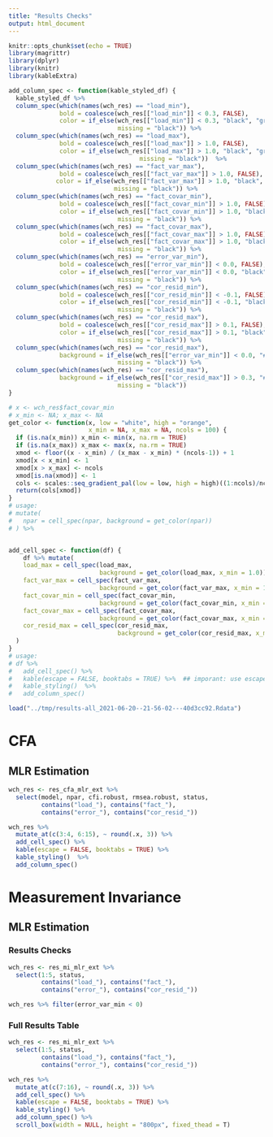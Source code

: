 ```yaml
---
title: "Results Checks"
output: html_document
---
```


```r
knitr::opts_chunk$set(echo = TRUE)
library(magrittr)
library(dplyr)
library(knitr)
library(kableExtra)

add_column_spec <- function(kable_styled_df) {
  kable_styled_df %>%
  column_spec(which(names(wch_res) == "load_min"),
              bold = coalesce(wch_res[["load_min"]] < 0.3, FALSE),
              color = if_else(wch_res[["load_min"]] < 0.3, "black", "gray",
                              missing = "black")) %>%
  column_spec(which(names(wch_res) == "load_max"),
              bold = coalesce(wch_res[["load_max"]] > 1.0, FALSE),
              color = if_else(wch_res[["load_max"]] > 1.0, "black", "gray",
                                    missing = "black"))  %>%
  column_spec(which(names(wch_res) == "fact_var_max"),
              bold = coalesce(wch_res[["fact_var_max"]] > 1.0, FALSE),
             color = if_else(wch_res[["fact_var_max"]] > 1.0, "black", "gray",
                             missing = "black")) %>%
  column_spec(which(names(wch_res) == "fact_covar_min"),
              bold = coalesce(wch_res[["fact_covar_min"]] > 1.0, FALSE),
              color = if_else(wch_res[["fact_covar_min"]] > 1.0, "black", "gray",
                              missing = "black")) %>%
  column_spec(which(names(wch_res) == "fact_covar_max"),
              bold = coalesce(wch_res[["fact_covar_max"]] > 1.0, FALSE),
              color = if_else(wch_res[["fact_covar_max"]] > 1.0, "black", "gray",
                              missing = "black")) %>%
  column_spec(which(names(wch_res) == "error_var_min"),
              bold = coalesce(wch_res[["error_var_min"]] < 0.0, FALSE),
              color = if_else(wch_res[["error_var_min"]] < 0.0, "black", "gray",
                              missing = "black")) %>%
  column_spec(which(names(wch_res) == "cor_resid_min"),
              bold = coalesce(wch_res[["cor_resid_min"]] < -0.1, FALSE),
              color = if_else(wch_res[["cor_resid_min"]] < -0.1, "black", "gray",
                              missing = "black")) %>%
  column_spec(which(names(wch_res) == "cor_resid_max"),
              bold = coalesce(wch_res[["cor_resid_max"]] > 0.1, FALSE),
              color = if_else(wch_res[["cor_resid_max"]] > 0.1, "black", "gray",
                              missing = "black")) %>%
  column_spec(which(names(wch_res) == "cor_resid_max"),
              background = if_else(wch_res[["error_var_min"]] < 0.0, "#DDDDDD", "white",
                              missing = "black")) %>%
  column_spec(which(names(wch_res) == "cor_resid_max"),
              background = if_else(wch_res[["cor_resid_max"]] > 0.3, "#DDDDDD", "white",
                              missing = "black"))
}

# x <- wch_res$fact_covar_min
# x_min <- NA; x_max <- NA
get_color <- function(x, low = "white", high = "orange", 
                      x_min = NA, x_max = NA, ncols = 100) {
  if (is.na(x_min)) x_min <- min(x, na.rm = TRUE)
  if (is.na(x_max)) x_max <- max(x, na.rm = TRUE)
  xmod <- floor((x - x_min) / (x_max - x_min) * (ncols-1)) + 1
  xmod[x < x_min] <- 1
  xmod[x > x_max] <- ncols
  xmod[is.na(xmod)] <- 1
  cols <- scales::seq_gradient_pal(low = low, high = high)((1:ncols)/ncols)
  return(cols[xmod])
}
# usage:
# mutate(
#   npar = cell_spec(npar, background = get_color(npar))
# ) %>%


add_cell_spec <- function(df) {
    df %>% mutate(
    load_max = cell_spec(load_max,
                         background = get_color(load_max, x_min = 1.0)),
    fact_var_max = cell_spec(fact_var_max,
                         background = get_color(fact_var_max, x_min = 1.0)),
    fact_covar_min = cell_spec(fact_covar_min,
                         background = get_color(fact_covar_min, x_min = 1.0)),
    fact_covar_max = cell_spec(fact_covar_max,
                         background = get_color(fact_covar_max, x_min = 1.0)),
    cor_resid_max = cell_spec(cor_resid_max, 
                              background = get_color(cor_resid_max, x_min = .1))
  )
}
# usage:
# df %>% 
#   add_cell_spec() %>%
#   kable(escape = FALSE, booktabs = TRUE) %>%  ## imporant: use escape=F and booktabs=T
#   kable_styling()  %>%
#   add_column_spec()
```

```r
load("../tmp/results-all_2021-06-20--21-56-02---40d3cc92.Rdata")
```

# CFA

## MLR Estimation

```r
wch_res <- res_cfa_mlr_ext %>% 
  select(model, npar, cfi.robust, rmsea.robust, status, 
         contains("load_"), contains("fact_"),
         contains("error_"), contains("cor_resid_"))

wch_res %>%
  mutate_at(c(3:4, 6:15), ~ round(.x, 3)) %>%
  add_cell_spec() %>%
  kable(escape = FALSE, booktabs = TRUE) %>%
  kable_styling()  %>%
  add_column_spec()


```



# Measurement Invariance

## MLR Estimation

### Results Checks

```r
wch_res <- res_mi_mlr_ext %>% 
  select(1:5, status, 
         contains("load_"), contains("fact_"),
         contains("error_"), contains("cor_resid_"))

wch_res %>% filter(error_var_min < 0)
```


### Full Results Table

```r
wch_res <- res_mi_mlr_ext %>% 
  select(1:5, status, 
         contains("load_"), contains("fact_"),
         contains("error_"), contains("cor_resid_"))

wch_res %>%
  mutate_at(c(7:16), ~ round(.x, 3)) %>%
  add_cell_spec() %>%
  kable(escape = FALSE, booktabs = TRUE) %>%
  kable_styling() %>%
  add_column_spec() %>%
  scroll_box(width = NULL, height = "800px", fixed_thead = T)


```





